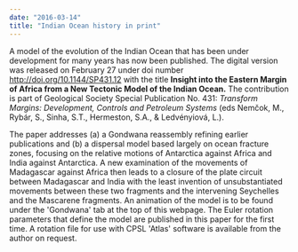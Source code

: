 ```yaml
---
date: "2016-03-14"
title: "Indian Ocean history in print"
---
```


A model of the evolution of the Indian Ocean that has been under development for
many years has  now been published. The digital version was released on February
27 under doi number <http://doi.org/10.1144/SP431.12> with the title __Insight into
the Eastern Margin of Africa from a New Tectonic Model of the Indian Ocean.__ The
contribution is part of Geological Society  Special Publication No. 431:
_Transform Margins: Development, Controls and Petroleum Systems_ (eds Nemčok, M.,
Rybár, S., Sinha, S.T., Hermeston, S.A., & Ledvényiová, L.). 

The paper addresses (a) a Gondwana reassembly refining earlier publications and
(b) a dispersal  model based largely on ocean fracture zones, focusing on the
relative motions of Antarctica  against Africa and India against Antarctica. A
new examination of the movements of Madagascar  against Africa then leads to a
closure of the plate circuit between Madagascar and India with the  least
invention of unsubstantiated movements between these two fragments and the
intervening  Seychelles and the Mascarene fragments. An animation of the model
is to be found under the  'Gondwana' tab at the top of this webpage. The Euler
rotation parameters that define the model  are published in this paper for the
first time. A rotation file for use with CPSL 'Atlas' software is  available
from the author on request. 

<PublishDate />

